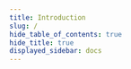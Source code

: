 ```yaml
---
title: Introduction
slug: /
hide_table_of_contents: true
hide_title: true
displayed_sidebar: docs
---
```



<head>
  <meta property="og:site_name" content="Web3Auth" />
  <meta property="og:type" content="website" />
  <meta name="twitter:card" content="summary_large_image" />
  <meta name="twitter:site" content="@Web3Auth" />
  <meta name="twitter:creator" content="@Web3Auth" />
  <meta property="og:image" content="/docs/images/docs-meta-cards/documentation-card.png" />
  <meta
    name="description"
    content="Web3Auth is simple, non-custodial auth infrastructure that enables Web3 wallets and applications to provide seamless user logins for both mainstream and native Web3 users."
  />
  <meta property="og:title" content="Web3Auth | Auth infrastructure for Web3.0 wallets and applications" />
  <meta
    property="og:description"
    content="Web3Auth is simple, non-custodial auth infrastructure that enables Web3 wallets and applications to provide seamless user logins for both mainstream and native Web3 users."
  />
  <meta property="og:url" content="https://web3auth.io/docs" />
  <meta
    name="keywords"
    content="web3auth, blockchain, web3, web3.js, ethers.js, solana, ethereum, passwordless, passwordless magic link, multi party computation, tkey, torus, web3 auth, auth"
  />
</head>

<QuickStartOverview />
<ExploreCards />
<SDKReferenceCards />
<BlockchainCards />
<DemoCards />
